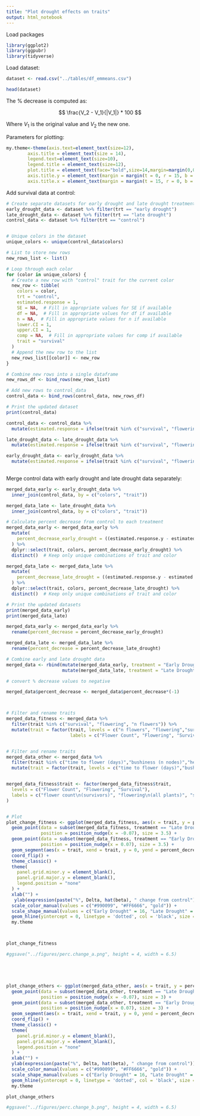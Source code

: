 ```yaml
---
title: "Plot drought effects on traits"
output: html_notebook
---
```



Load packages

```r
library(ggplot2)
library(ggpubr)
library(tidyverse)
```
Load dataset:

```r

dataset <- read.csv("../tables/df_emmeans.csv")

head(dataset)

```


The % decrease is computed as:


$$ \frac{V_2 - V_1}{|V_1|} * 100 $$

Where $V_1$ is the original value and $V_2$ the new one.


Parameters for plotting:

```r
my.theme<-theme(axis.text=element_text(size=12),
        axis.title = element_text(size = 14),
        legend.text=element_text(size=10),
        legend.title = element_text(size=12),
        plot.title = element_text(face="bold",size=14,margin=margin(0,0,20,0),hjust = 0.5),
        axis.title.y = element_text(margin = margin(t = 0, r = 15, b = 0, l = 0)),
        axis.title.x = element_text(margin = margin(t = 15, r = 0, b = 0, l = 0)))

```


Add survival data at control:

```r


# Create separate datasets for early drought and late drought treatments
early_drought_data <- dataset %>% filter(trt == "early drought")
late_drought_data <- dataset %>% filter(trt == "late drought")
control_data <- dataset %>% filter(trt == "control")


# Unique colors in the dataset
unique_colors <- unique(control_data$colors)

# List to store new rows
new_rows_list <- list()

# Loop through each color
for (color in unique_colors) {
  # Create a new row with "control" trait for the current color
  new_row <- tibble(
    colors = color,
    trt = "control",
    estimated.response = 1,
    SE = NA,  # Fill in appropriate values for SE if available
    df = NA,  # Fill in appropriate values for df if available
    n = NA,  # Fill in appropriate values for n if available
    lower.CI = 1,
    upper.CI = 1,
    comp = NA,  # Fill in appropriate values for comp if available
    trait = "survival"
  )
  # Append the new row to the list
  new_rows_list[[color]] <- new_row
}

# Combine new rows into a single dataframe
new_rows_df <- bind_rows(new_rows_list)

# Add new rows to control_data
control_data <- bind_rows(control_data, new_rows_df)

# Print the updated dataset
print(control_data)

control_data <- control_data %>%
  mutate(estimated.response = ifelse(trait %in% c("survival", "flowering"), estimated.response * 100, estimated.response))

late_drought_data <- late_drought_data %>%
  mutate(estimated.response = ifelse(trait %in% c("survival", "flowering"), estimated.response * 100, estimated.response))

early_drought_data <- early_drought_data %>%
  mutate(estimated.response = ifelse(trait %in% c("survival", "flowering"), estimated.response * 100, estimated.response))
  

```


Merge control data with early drought and late drought data separately:

```r

merged_data_early <- early_drought_data %>%
  inner_join(control_data, by = c("colors", "trait"))

merged_data_late <- late_drought_data %>%
  inner_join(control_data, by = c("colors", "trait"))

# Calculate percent decrease from control to each treatment
merged_data_early <- merged_data_early %>%
  mutate(
    percent_decrease_early_drought = ((estimated.response.y - estimated.response.x) / estimated.response.y) * 100
  ) %>%
  dplyr::select(trait, colors, percent_decrease_early_drought) %>%
  distinct()  # Keep only unique combinations of trait and color

merged_data_late <- merged_data_late %>%
  mutate(
    percent_decrease_late_drought = ((estimated.response.y - estimated.response.x) / estimated.response.y) * 100
  ) %>%
  dplyr::select(trait, colors, percent_decrease_late_drought) %>%
  distinct()  # Keep only unique combinations of trait and color

# Print the updated datasets
print(merged_data_early)
print(merged_data_late)

```


```r

merged_data_early <- merged_data_early %>% 
  rename(percent_decrease = percent_decrease_early_drought)

merged_data_late <- merged_data_late %>% 
  rename(percent_decrease = percent_decrease_late_drought)

# Combine early and late drought data
merged_data <- rbind(mutate(merged_data_early, treatment = "Early Drought"),
                     mutate(merged_data_late, treatment = "Late Drought"))

# convert % decrease values to negative

merged_data$percent_decrease <- merged_data$percent_decrease*(-1)



# Filter and rename traits
merged_data_fitness <- merged_data %>%
  filter(trait %in% c("survival", "flowering", "n flowers")) %>%
  mutate(trait = factor(trait, levels = c("n flowers", "flowering","survival"),
                        labels = c("Flower Count", "Flowering", "Survival")))


# Filter and rename traits
merged_data_other <- merged_data %>%
  filter(trait %in% c("time to flower (days)","bushiness (n nodes)","height (cm)")) %>%
  mutate(trait = factor(trait, levels = c("time to flower (days)","bushiness (n nodes)","height (cm)")))


merged_data_fitness$trait <- factor(merged_data_fitness$trait,
  levels = c("Flower Count", "Flowering", "Survival"),
  labels = c("flower count\n(survivors)", "flowering\n(all plants)", "survival")
)


# Plot
plot_change_fitness <- ggplot(merged_data_fitness, aes(x = trait, y = percent_decrease, shape = treatment, color = colors)) +
  geom_point(data = subset(merged_data_fitness, treatment == "Late Drought"), 
             position = position_nudge(x = -0.07), size = 3.5) +
  geom_point(data = subset(merged_data_fitness, treatment == "Early Drought"), 
             position = position_nudge(x = 0.07), size = 3.5) +
  geom_segment(aes(x = trait, xend = trait, y = 0, yend = percent_decrease), color = "grey") +
  coord_flip() +
  theme_classic() +
  theme(
    panel.grid.minor.y = element_blank(),
    panel.grid.major.y = element_blank(),
    legend.position = "none"
  ) +
  xlab("") +
   ylab(expression(paste("%", Delta, hat(beta), " change from control")))   +
  scale_color_manual(values = c("#990099", "#FF6666", "gold")) +
  scale_shape_manual(values = c("Early Drought" = 16, "Late Drought" = 17)) +
  geom_hline(yintercept = 0, linetype = 'dotted', col = 'black', size = 0.7) +
  my.theme



plot_change_fitness

#ggsave("../figures/perc.change_a.png", height = 4, width = 6.5)





plot_change_others <- ggplot(merged_data_other, aes(x = trait, y = percent_decrease, shape = treatment, color = colors)) +
  geom_point(data = subset(merged_data_other, treatment == "Late Drought"), 
             position = position_nudge(x = -0.07), size = 3) +
  geom_point(data = subset(merged_data_other, treatment == "Early Drought"), 
             position = position_nudge(x = 0.07), size = 3) +
  geom_segment(aes(x = trait, xend = trait, y = 0, yend = percent_decrease), color = "grey") +
  coord_flip() +
  theme_classic() +
  theme(
    panel.grid.minor.y = element_blank(),
    panel.grid.major.y = element_blank(),
    legend.position = "none"
  ) +
  xlab("") +
  ylab(expression(paste("%", Delta, hat(beta), " change from control"))) +
  scale_color_manual(values = c("#990099", "#FF6666", "gold")) +
  scale_shape_manual(values = c("Early Drought" = 16, "Late Drought" = 17)) +
  geom_hline(yintercept = 0, linetype = 'dotted', col = 'black', size = 0.7) +
  my.theme

plot_change_others

#ggsave("../figures/perc.change_b.png", height = 4, width = 6.5)


```


